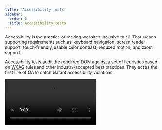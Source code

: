 ```yaml
---
title: 'Accessibility tests'
sidebar:
  order: 3
  title: Accessibility tests
---
```


<YouTubeCallout id="rNLL0SICr9w" title="STOP fighting accessibility | automate a11y checks" />

Accessibility is the practice of making websites inclusive to all. That means supporting requirements such as: keyboard navigation, screen reader support, touch-friendly, usable color contrast, reduced motion, and zoom support.

Accessibility tests audit the rendered DOM against a set of heuristics based on [WCAG](https://www.w3.org/WAI/standards-guidelines/wcag/) rules and other industry-accepted best practices. They act as the first line of QA to catch blatant accessibility violations.

<Video src="../_assets/writing-tests/component-accessibility-testing.mp4" />

## Accessibility checks with a11y addon

Storybook provides an official [a11y addon](https://storybook.js.org/addons/@storybook/addon-a11y). Powered by Deque's [axe-core](https://github.com/dequelabs/axe-core), which automatically catches up to [57% of WCAG issues](https://www.deque.com/blog/automated-testing-study-identifies-57-percent-of-digital-accessibility-issues/).

### Set up the a11y addon

If you want to check accessibility for your stories using the [addon](https://storybook.js.org/addons/@storybook/addon-a11y/), you'll need to add it to your Storybook. You can do this by running the following command:

{/* prettier-ignore-start */}

<CodeSnippets path="storybook-a11y-add.md" />

{/* prettier-ignore-end */}

<Callout variant="info">

The CLI's [`add`](../api/cli-options.mdx#add) command automates the addon's installation and setup. To install it manually, see our [documentation](../addons/install-addons.mdx#manual-installation) on how to install addons.

</Callout>

Start your Storybook, and you will see some noticeable differences in the UI. A new toolbar icon and the accessibility panel where you can inspect the results of the tests.

![Storybook accessibility addon running](../_assets/writing-tests/storybook-a11y-addon-optimized.png)

### How it works

Storybook's a11y addon runs [Axe](https://github.com/dequelabs/axe-core) on the selected story. Allowing you to catch and fix accessibility issues during development. For example, if you’re working on a button component and included the following set of stories:

{/* prettier-ignore-start */}

<CodeSnippets path="component-story-with-accessibility.md" />

{/* prettier-ignore-end */}

Cycling through both stories, you will see that the `Inaccessible` story contains some issues that need fixing. Opening the violations tab in the accessibility panel provides a clear description of the accessibility issue and guidelines for solving it.

![Storybook accessibility addon running](../_assets/writing-tests/storybook-a11y-addon-optimized.png)

### Configure

Out of the box, Storybook's accessibility addon includes a set of accessibility rules that cover most issues. You can also fine-tune the [addon configuration](https://github.com/storybookjs/storybook/tree/next/code/addons/a11y#parameters) or override [Axe's ruleset](https://github.com/storybookjs/storybook/tree/next/code/addons/a11y#handling-failing-rules) to best suit your needs.

#### Global a11y configuration

If you need to dismiss an accessibility rule or modify its settings across all stories, you can add the following to your [`storybook/preview.js|ts`](../configure/index.mdx#configure-story-rendering):

{/* prettier-ignore-start */}

<CodeSnippets path="storybook-addon-a11y-global-config.md" />

{/* prettier-ignore-end */}

#### Component-level a11y configuration

<IfRenderer renderer="svelte">

  You can also customize your own set of rules for all stories of a component. If you're using Svelte CSF with the native templating syntax, you can update the `defineMeta` function or the default export of the CSF story and provide the required configuration:

</IfRenderer>

<IfRenderer renderer={['angular', 'vue', 'web-components', 'ember', 'html', 'react', 'preact', 'qwik', 'solid']}>

  You can also customize your own set of rules for all stories of a component. Update your story's default export and add parameters and globals with the required configuration:

</IfRenderer>

{/* prettier-ignore-start */}

<CodeSnippets path="storybook-addon-a11y-component-config.md" />

{/* prettier-ignore-end */}

#### Story-level a11y configuration

Customize the a11y ruleset at the story level by updating your story to include a new parameter:

{/* prettier-ignore-start */}

<CodeSnippets path="storybook-addon-a11y-story-config.md" />

{/* prettier-ignore-end */}

#### How to not run a11y tests automatically

<IfRenderer renderer="svelte">

  If you are using Svelte CSF, you can turn off automated accessibility testing for stories or components by adding globals to your story or adjusting the defineMeta function with the required configuration. With a regular CSF story, you can add the following to your story's export or component's default export:
  
</IfRenderer>

<IfRenderer renderer={['angular', 'vue', 'web-components', 'ember', 'html', 'react', 'preact', 'qwik', 'solid']}>

  Disable automated accessibility testing for stories or components by adding the following globals to your story’s export or component’s default export respectively:

</IfRenderer>


{/* prettier-ignore-start */}

<CodeSnippets path="storybook-addon-a11y-disable.md" />

{/* prettier-ignore-end */}

## Test addon integration

The accessibility addon provides seamless integration with Storybook's [test addon](./test-addon.mdx), enabling you to run automated accessibility checks for all your tests in the background while you run component tests. If there are any violations, the test will fail, and you will see the results in the sidebar without any additional setup.

{/* TODO: add asset of the changed UI here */}

### Manual upgrade

If you enabled the addon and you're manually upgrading to Storybook 8.5 or later, you'll need to adjust your existing configuration (i.e., `.storybook/vitest.config.ts`) to enable the integration as follows:

```diff
// .storybook/vitest.config.ts
+import * as a11yAddonAnnotations from '@storybook/addon-a11y/preview';

const annotations = setProjectAnnotations([
  previewAnnotations,
+ a11yAddonAnnotations,
]);

// Run Storybook's beforeAll hook
beforeAll(annotations.beforeAll);
```

### Violation impact levels

By default, the addon will consider all violations as errors. However, you can configure the addon to consider some violations as warnings instead of errors. This can be useful when `@storybook/addon-a11y` is used in combination with `@storybook/experimental-addon-test`. To do this, set the `warnings` parameter in the `a11y` object to an array of impact levels that should be considered as warnings.

```js
export default {
  title: 'button',
  parameters: {
    a11y: {
      /**
       * @default [ ]
       * @type: Array<'minor' | 'moderate' | 'serious' | 'critical'>
       */
      warnings: ['minor', 'moderate'],
    },
  },
};
```

In this example, all violations with an impact level of `minor` or `moderate` will be considered as warnings. All other violations will be considered as errors. When running automated UI tests featured by Vitest, all violations with an impact level of `serious` or `critical` will now fail the test. This failure is reflected as an error in the sidebar or when running Vitest separately. `minor` and `moderate` violations will be reported as warnings but will not fail the test.

### Configure accessibility tests with the test addon

If you want to run accessibility tests only for a subset of your stories, you can use the [tags](../writing-stories/tags.mdx) mechanism to filter the tests you want to run with the test addon. For example, to turn off accessibility tests for a specific story, add the `!a11ytest` tag to the story's meta or directly to the story's `tags` configuration option. For example:

{/* prettier-ignore-start */}

<CodeSnippets path="storybook-test-addon-disable-tests.md" />

{/* prettier-ignore-end */}

<Callout variant="info">

  Tags can be applied at the project, component (meta), or story levels. Read our [documentation](../writing-stories/tags.mdx) for more information on configuring tags. 
 
</Callout>

## Troubleshooting

### Why are my tests failing in different environments?

If you enabled the experimental test addon (i.e.,`@storybook/experimental-addon-test`), your tests run in Vitest using your project's configuration with Playwright's Chromium browser. This can lead to inconsistent test results reported in the Storybook UI or CLI. The inconsistency can be due to `axe-core` reporting different results in different environments, such as browser versions or configurations. If you encounter this issue, we recommend reaching out using the default communication channels (e.g., [GitHub discussions](https://github.com/storybookjs/storybook/discussions/new?category=help), [Github issues](https://github.com/storybookjs/storybook/issues/new?template=bug_report.yml)).

## Automate accessibility tests with test runner

The most accurate way to check accessibility is manually on real devices. However, you can use automated tools to catch common accessibility issues. For example, [Axe](https://www.deque.com/axe/), on average, catches upwards to [57% of WCAG issues](https://www.deque.com/blog/automated-testing-study-identifies-57-percent-of-digital-accessibility-issues/) automatically.

These tools work by auditing the rendered DOM against heuristics based on [WCAG](https://www.w3.org/WAI/standards-guidelines/wcag/) rules and other industry-accepted best practices. You can then integrate these tools into your test automation pipeline using the Storybook [test runner](./test-runner.mdx#test-hook-api) and [axe-playwright](https://github.com/abhinaba-ghosh/axe-playwright).

### Setup

To enable accessibility testing with the test runner, you will need to take additional steps to set it up properly. We recommend you go through the [test runner documentation](./test-runner.mdx) before proceeding with the rest of the required configuration.

Run the following command to install the required dependencies.

{/* prettier-ignore-start */}

<CodeSnippets path="test-runner-axe-playwright.md" />

{/* prettier-ignore-end */}

Add a new [configuration file](./test-runner.mdx#test-hook-api) inside your Storybook directory with the following inside:

{/* prettier-ignore-start */}

<CodeSnippets path="test-runner-a11y-config.md" />

{/* prettier-ignore-end */}

<Callout variant="info" icon="💡">
  `preVisit` and `postVisit` are convenient hooks that allow you to extend the test runner's default configuration. Read more about them [here](./test-runner.mdx#test-hook-api).
</Callout>

When you execute the test runner (for example, with `yarn test-storybook`), it will run the accessibility audit and any [component tests](./component-testing.mdx) you might have configured for each component story.

It starts checking for issues by traversing the DOM tree starting from the story's root element and generates a detailed report based on the issues it encountered.

![Accessibility testing with the test runner](../_assets/writing-tests/test-runner-a11y-optimized.png)

### A11y config with the test runner

The test runner provides [helper methods](./test-runner.mdx#helpers), allowing access to the story's information. You can use them to extend the test runner's configuration and provide additional options you may have for a specific story. For example:

{/* prettier-ignore-start */}

<CodeSnippets path="test-runner-a11y-configure.md" />

{/* prettier-ignore-end */}

### Disable a11y tests with the test runner

Additionally, if you have already [disabled accessibility](#how-to-disable-a11y-tests) tests for any particular story, you can also configure the test runner to avoid testing it as well. For example:

{/* prettier-ignore-start */}

<CodeSnippets path="test-runner-a11y-disable.md" />

{/* prettier-ignore-end */}

***

#### What’s the difference between browser-based and linter-based accessibility tests?

Browser-based accessibility tests, like those found in Storybook, evaluate the rendered DOM because that gives you the highest accuracy. Auditing code that hasn't been compiled yet is one step removed from the real thing, so you won't catch everything the user might experience.

**Learn about other UI tests**

* [Component tests](./component-testing.mdx) for user behavior simulation
* [Visual tests](./visual-testing.mdx) for appearance
* Accessibility tests for accessibility
* [Snapshot tests](./snapshot-testing/snapshot-testing.mdx) for rendering errors and warnings
* [Test runner](./test-runner.mdx) to automate test execution
* [Test coverage](./test-coverage.mdx) for measuring code coverage
* [End-to-end tests](./import-stories-in-tests/stories-in-end-to-end-tests.mdx) for simulating real user scenarios
* [Unit tests](./import-stories-in-tests/stories-in-unit-tests.mdx) for functionality